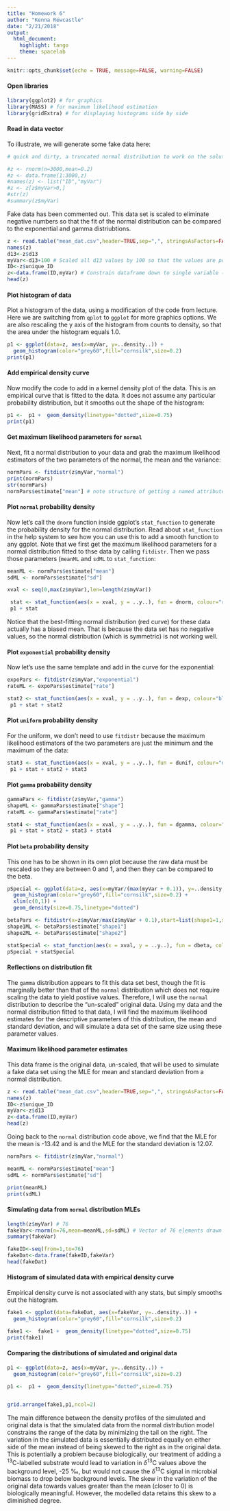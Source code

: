 ```yaml
---
title: "Homework 6"
author: "Kenna Rewcastle"
date: "2/21/2018"
output: 
  html_document: 
    highlight: tango
    theme: spacelab
---
```


```r
knitr::opts_chunk$set(echo = TRUE, message=FALSE, warning=FALSE)
```

#### Open libraries

```r
library(ggplot2) # for graphics
library(MASS) # for maximum likelihood estimation
library(gridExtra) # for displaying histograms side by side
```

#### Read in data vector

To illustrate, we will generate some fake data here:

```r
# quick and dirty, a truncated normal distribution to work on the solution set

#z <- rnorm(n=3000,mean=0.2)
#z <- data.frame(1:3000,z)
#names(z) <- list("ID","myVar")
#z <- z[z$myVar>0,]
#str(z)
#summary(z$myVar)
```

Fake data has been commented out. This data set is scaled to eliminate negative numbers so that the fit of the normal distribution can be compared to the exponential and gamma distriubtions. 

```r
z <- read.table("mean_dat.csv",header=TRUE,sep=",", stringsAsFactors=FALSE)
names(z)
d13<-z$d13
myVar<-d13+100 # Scaled all d13 values by 100 so that the values are positive, necessary for exponential and gamma distributions
ID<-z$unique_ID
z<-data.frame(ID,myVar) # Constrain dataframe down to single variable (scaled delta13) and an integer ID
head(z)
```

#### Plot histogram of data

Plot a histogram of the data, using a modification of the code from lecture. Here we are switching from `qplot` to `ggplot` for more graphics options. We are also rescaling the y axis of the histogram from counts to density, so that the area under the histogram equals 1.0.

```r
p1 <- ggplot(data=z, aes(x=myVar, y=..density..)) +
  geom_histogram(color="grey60",fill="cornsilk",size=0.2) 
print(p1)
```

#### Add empirical density curve

Now modify the code to add in a kernel density plot of the data. This is an empirical curve that is fitted to the data. It does not assume any particular probability distribution, but it smooths out the shape of the histogram:

```r
p1 <-  p1 +  geom_density(linetype="dotted",size=0.75)
print(p1)
```

#### Get maximum likelihood parameters for `normal`

Next, fit a normal distribution to your data and grab the maximum likelihood estimators of the two parameters of the normal, the mean and the variance:

```r
normPars <- fitdistr(z$myVar,"normal")
print(normPars)
str(normPars)
normPars$estimate["mean"] # note structure of getting a named attribute

```
#### Plot `normal` probability density

Now let's call the `dnorm` function inside ggplot's `stat_function` to generate the probability density for the normal distribution. Read about `stat_function` in the help system to see how you can use this to add a smooth function to any ggplot. Note that we first get the maximum likelihood parameters for a normal distribution fitted to thse data by calling `fitdistr`. Then we pass those parameters (`meanML` and `sdML` to `stat_function`:

```r

meanML <- normPars$estimate["mean"]
sdML <- normPars$estimate["sd"]

xval <- seq(0,max(z$myVar),len=length(z$myVar))

 stat <- stat_function(aes(x = xval, y = ..y..), fun = dnorm, colour="red", n = length(z$myVar), args = list(mean = meanML, sd = sdML))
 p1 + stat
```

Notice that the best-fitting normal distribution (red curve) for these data actually has a biased mean. That is because the data set has no negative values, so the normal distribution (which is symmetric) is not working well.

#### Plot `exponential` probability density

Now let's use the same template and add in the curve for the exponential:

```r
expoPars <- fitdistr(z$myVar,"exponential")
rateML <- expoPars$estimate["rate"]

stat2 <- stat_function(aes(x = xval, y = ..y..), fun = dexp, colour="blue", n = length(z$myVar), args = list(rate=rateML))
 p1 + stat + stat2
```

#### Plot `uniform` probability density

For the uniform, we don't need to use `fitdistr` because the maximum likelihood estimators of the two parameters are just the minimum and the maximum of the data:

```r
stat3 <- stat_function(aes(x = xval, y = ..y..), fun = dunif, colour="darkgreen", n = length(z$myVar), args = list(min=min(z$myVar), max=max(z$myVar)))
 p1 + stat + stat2 + stat3
```


#### Plot `gamma` probability density


```r
gammaPars <- fitdistr(z$myVar,"gamma")
shapeML <- gammaPars$estimate["shape"]
rateML <- gammaPars$estimate["rate"]

stat4 <- stat_function(aes(x = xval, y = ..y..), fun = dgamma, colour="brown", n = length(z$myVar), args = list(shape=shapeML, rate=rateML))
 p1 + stat + stat2 + stat3 + stat4
```


#### Plot `beta` probability density
This one has to be shown in its own plot because the raw data must be rescaled so they are between 0 and 1, and then they can be compared to the beta.

```r

pSpecial <- ggplot(data=z, aes(x=myVar/(max(myVar + 0.1)), y=..density..)) +
  geom_histogram(color="grey60",fill="cornsilk",size=0.2) + 
  xlim(c(0,1)) +
  geom_density(size=0.75,linetype="dotted")

betaPars <- fitdistr(x=z$myVar/max(z$myVar + 0.1),start=list(shape1=1,shape2=2),"beta")
shape1ML <- betaPars$estimate["shape1"]
shape2ML <- betaPars$estimate["shape2"]

statSpecial <- stat_function(aes(x = xval, y = ..y..), fun = dbeta, colour="orchid", n = length(z$myVar), args = list(shape1=shape1ML,shape2=shape2ML))
pSpecial + statSpecial
```


#### Reflections on distribution fit

The `gamma` distribution appears to fit this data set best, though the fit is marginally better than that of the `normal` distribution which does not require scaling the data to yield postiive values. Therefore, I will use the `normal` distribution to describe the "un-scaled" original data. Using my data and the normal distribution fitted to that data, I will find the maximum likelihood estimates for the descriptive parameters of this distribution, the mean and standard deviation, and will simulate a data set of the same size using these parameter values.

#### Maximum likelihood parameter estimates

This data frame is the original data, un-scaled, that will be used to simulate a fake data set using the MLE for mean and standard deviation from a normal distribution.

```r
z <- read.table("mean_dat.csv",header=TRUE,sep=",", stringsAsFactors=FALSE)
names(z)
ID<-z$unique_ID
myVar<-z$d13
z<-data.frame(ID,myVar)
head(z)
```

Going back to the `normal` distribution code above, we find that the MLE for the mean is -13.42 and is and the MLE for the standard deviation is 12.07. 

```r
normPars <- fitdistr(z$myVar,"normal")

meanML <- normPars$estimate["mean"]
sdML <- normPars$estimate["sd"]

print(meanML)
print(sdML)
```

#### Simulating data from `normal` distribution MLEs

```r
length(z$myVar) # 76
fakeVar<-rnorm(n=76,mean=meanML,sd=sdML) # Vector of 76 elements drawn from normal distribution with the same mean and sd parameter values as above.
summary(fakeVar)

fakeID<-seq(from=1,to=76)
fakeDat<-data.frame(fakeID,fakeVar)
head(fakeDat)
```

#### Histogram of simulated data with empirical density curve

Empirical density curve is not associated with any stats, but simply smooths out the histogram.

```r
fake1 <- ggplot(data=fakeDat, aes(x=fakeVar, y=..density..)) +
  geom_histogram(color="grey60",fill="cornsilk",size=0.2) 

fake1 <-  fake1 +  geom_density(linetype="dotted",size=0.75)
print(fake1)
```

#### Comparing the distributions of simulated and original data

```r
p1 <- ggplot(data=z, aes(x=myVar, y=..density..)) +
  geom_histogram(color="grey60",fill="cornsilk",size=0.2) 

p1 <-  p1 +  geom_density(linetype="dotted",size=0.75)


grid.arrange(fake1,p1,ncol=2)
```

The main difference between the density profiles of the simulated and original data is that the simulated data from the normal distribution model constrains the range of the data by minimizing the tail on the right. The variation in the simulated data is essentially distributed equally on either side of the mean instead of being skewed to the right as in the original data. This is potentially a problem because biologically, our treatment of adding a ^13^C-labelled substrate would lead to variation in $\delta$^13^C values above the background level, -25 &permil;, but would not cause the $\delta$^13^C signal in microbial biomass to drop below background levels. The skew in the variation of the original data towards values greater than the mean (closer to 0) is biologically meaningful. However, the modelled data retains this skew to a diminished degree.
